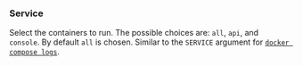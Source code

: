 ### Service

Select the containers to run.
The possible choices are: `all`, `api`, and `console`.
By default `all` is chosen.
Similar to the `SERVICE` argument for [`docker compose logs`][docker compose logs].

[docker compose logs]: https://docs.docker.com/reference/cli/docker/compose/logs/